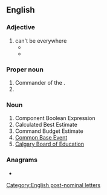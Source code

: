 ==English==

===Adjective===
{{en-adj|-}}

# can't be everywhere
#* {{quote-av|en|passage=''''CBE''', Minister,' he replied, unhappily. I wasn't sure what he meant. Could I have been awarded the CBE.? – or could he? He explained. "Can't Be Everywhere'.|actor=Antony Jay and Jonathan Lynn in|episode=Economy Drive|title=Yes Minister|date=10 March 1980}}
#* {{quote-journal|en|passage=My source says: ‘The answer was “'''CBE'''” – palace-speak for “Can’t be everywhere.”’|author=Ephraim Hardcastle|work=The Daily Mail|date=2 July 2015}}

===Proper noun===
{{en-proper noun}}

# Commander of the {{w|Order of the British Empire}}.
# {{initialism of|en|{{w|Christians for Biblical Equality}}}}

===Noun===
{{en-noun|?}}

# Component Boolean Expression
# Calculated Best Estimate
# Command Budget Estimate
# [[w:Common Base Event|Common Base Event]]
#[[Calgary Board of Education]]

===Anagrams===
* {{anagrams|en|a=bce|B.C.E.|BCE|ECB}}

[[Category:English post-nominal letters]]